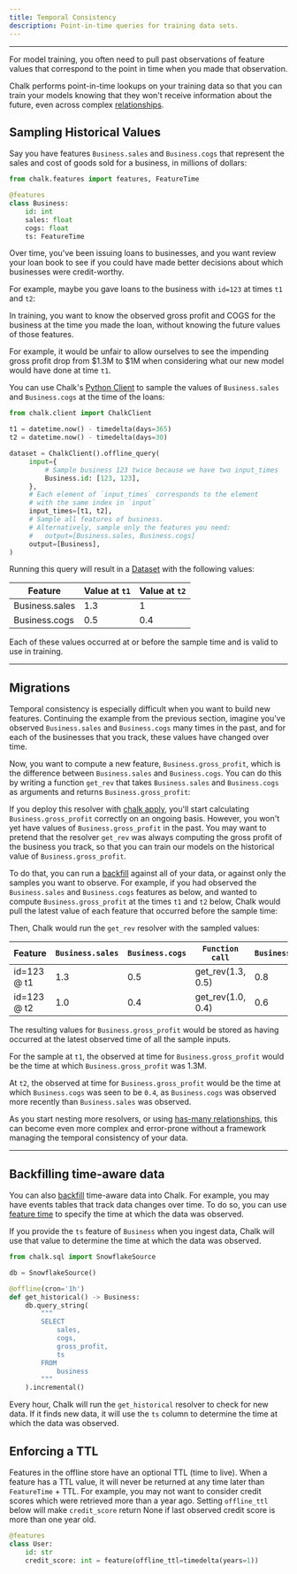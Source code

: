 ```yaml
---
title: Temporal Consistency
description: Point-in-time queries for training data sets.
---
```



---

For model training, you often need to pull past observations of feature
values that correspond to the point in time when you made that
observation.

[//]: # 'Each label occurs at a particular time, and you want your feature'
[//]: # 'values to come from that point in time, even if the label were to'
[//]: # 'later change.'

Chalk performs point-in-time lookups on your training data so that
you can train your models knowing that they won't receive information
about the future, even across complex [relationships](/docs/has-one).

## Sampling Historical Values

Say you have features `Business.sales` and `Business.cogs`
that represent the sales and cost of goods sold for a business,
in millions of dollars:

```py
from chalk.features import features, FeatureTime

@features
class Business:
    id: int
    sales: float
    cogs: float
    ts: FeatureTime
```

Over time, you've been issuing loans to businesses, and you want
review your loan book to see if you could have made better decisions
about which businesses were credit-worthy.

For example, maybe you gave loans to the business with `id=123`
at times `t1` and `t2`:

[//]: #
[//]: # '`label 1` observed at time `t1` and `label 2`'
[//]: # 'observed at time `t2`.'
[//]: # "You've been monitoring three features"
[//]: # '(`Feature 1`, `Feature 2`, and `Feature 3`)'
[//]: # 'continuously through logs of online evaluations'
[//]: # 'and offline data pulls.'

<TemporalCorrectnessBusiness />

In training, you want to know the observed gross profit and COGS
for the business at the time you made the loan, without
knowing the future values of those features.

For example, it would be unfair to allow ourselves to see
the impending gross profit drop from $1.3M to $1M when considering what
our new model would have done at time `t1`.

You can use Chalk's [Python Client](/api-docs#ChalkClient.offline_query)
to sample the values of `Business.sales`
and `Business.cogs` at the time of the loans:

```py
from chalk.client import ChalkClient

t1 = datetime.now() - timedelta(days=365)
t2 = datetime.now() - timedelta(days=30)

dataset = ChalkClient().offline_query(
     input={
         # Sample business 123 twice because we have two input_times
         Business.id: [123, 123],
     },
     # Each element of `input_times` corresponds to the element
     # with the same index in `input`
     input_times=[t1, t2],
     # Sample all features of business.
     # Alternatively, sample only the features you need:
     #   output=[Business.sales, Business.cogs]
     output=[Business],
)
```

Running this query will result in a [Dataset](/docs/datasets)
with the following values:

| Feature          | Value at `t1`                                            | Value at `t2`                                             |
| ---------------- | -------------------------------------------------------- | --------------------------------------------------------- |
| Business.sales | <span className="font-mono text-accent-red"> 1.3 </span> | <span className="font-mono text-accent-lime"> 1 </span>   |
| Business.cogs    | <span className="font-mono text-accent-red"> 0.5 </span> | <span className="font-mono text-accent-lime"> 0.4 </span> |

Each of these values occurred at or before the sample time
and is valid to use in training.

---

## Migrations

Temporal consistency is especially difficult when you want
to build new features. Continuing the example from the previous section,
imagine you've observed `Business.sales` and `Business.cogs`
many times in the past, and for each of the businesses
that you track, these values have changed over time.

Now, you want to compute a new feature, `Business.gross_profit`,
which is the difference between `Business.sales` and
`Business.cogs`. You can do this by writing a function
`get_rev` that takes `Business.sales` and
`Business.cogs` as arguments and returns `Business.gross_profit`:

<PyDiffEditor html={migrateBusiness} />

If you deploy this resolver with [chalk apply](/cli/apply),
you'll start calculating `Business.gross_profit` correctly on an
ongoing basis.
However, you won't yet have values of `Business.gross_profit` in
the past. You may want to pretend that the resolver `get_rev`
was always computing the gross profit of the business you track, so that
you can train our models on the historical
value of `Business.gross_profit`.

To do that, you can run a [backfill](/docs/backfilling-data)
against all of your data, or against only the samples
you want to observe.
For example, if you had observed the `Business.sales`
and `Business.cogs` features as below, and wanted
to compute `Business.gross_profit` at the times `t1`
and `t2` below, Chalk would pull the latest value
of each feature that occurred before the sample time:

<BackfillExample />

Then, Chalk would run the `get_rev` resolver
with the sampled values:

| Feature     | `Business.sales`                                            | `Business.cogs`                                             | `Function call`                                        | `Business.gross_profit`                       |
| ----------- | ----------------------------------------------------------- | ----------------------------------------------------------- | ------------------------------------------------------ | ---------------------------------------- |
| id=123 @ t1 | <span className="font-mono text-accent-orange"> 1.3 </span> | <span className="font-mono text-accent-purple"> 0.5 </span> | <span className="font-mono"> get_rev(1.3, 0.5) </span> | <span className="font-mono"> 0.8 </span> |
| id=123 @ t2 | <span className="font-mono text-accent-orange"> 1.0 </span> | <span className="font-mono text-accent-purple"> 0.4 </span> | <span className="font-mono"> get_rev(1.0, 0.4) </span> | <span className="font-mono"> 0.6 </span> |

The resulting values for `Business.gross_profit` would be stored
as having occurred at the latest observed time of all the
sample inputs.

For the sample at `t1`, the observed at time
for `Business.gross_profit` would be the time at which `Business.gross_profit`
was 1.3M.

At `t2`, the observed at time for `Business.gross_profit` would
be the time at which `Business.cogs` was seen to be `0.4`, as
`Business.cogs` was observed more recently than `Business.sales` was observed.

As you start nesting more resolvers, or using
[has-many relationships](/docs/has-many),
this can become even more complex and error-prone without a framework managing
the temporal consistency of your data.

---

## Backfilling time-aware data

You can also [backfill](/docs/backfilling-data) time-aware data into Chalk.
For example, you may have events tables that track
data changes over time. To do so, you can use [feature time](/docs/time)
to specify the time at which the data was observed.

<PyDiffEditor html={backfillTimeAware} />

If you provide the `ts` feature of `Business` when you ingest data,
Chalk will use that value to determine the time at which
the data was observed.

```py
from chalk.sql import SnowflakeSource

db = SnowflakeSource()

@offline(cron='1h')
def get_historical() -> Business:
    db.query_string(
        """
        SELECT
            sales,
            cogs,
            gross_profit,
            ts
        FROM
            business
        """
    ).incremental()
```

Every hour, Chalk will run the `get_historical` resolver
to check for new data. If it finds new data, it will
use the `ts` column to determine the time at which
the data was observed.

## Enforcing a TTL

Features in the offline store have an optional TTL (time to live). When a feature has a TTL value, it will never be
returned at any time later than `FeatureTime` + TTL. For example, you may not want to consider credit scores which were
retrieved more than a year ago. Setting `offline_ttl` below will make `credit_score` return None if last observed credit
score is more than one year old.

```py
@features
class User:
    id: str
    credit_score: int = feature(offline_ttl=timedelta(years=1))
```


